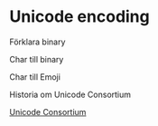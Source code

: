 # Unicode encoding

Förklara binary

Char till binary

Char till Emoji

Historia om Unicode Consortium

[Unicode Consortium](https://home.unicode.org/)
